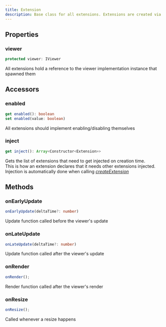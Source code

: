 ```yaml
---
title: Extension
description: Base class for all extensions. Extensions are created via [_createExtension_](/developers/viewer/viewer-api#createextension) method from the viewer instance.
---
```


## Properties

### viewer

```typescript
protected viewer: IViewer
```

All extensions hold a reference to the viewer implementation instance that spawned them

## Accessors

### enabled

```typescript
get enabled(): boolean
set enabled(value: boolean)
```

All extensions should implement enabling/disabling themselves

### inject

```typescript
get inject(): Array<Constructor<Extension>>
```

Gets the list of extensions that need to get injected on creation time. \
This is how an extension declares that it needs other extensions injected.
Injection is automatically done when calling [_createExtension_](/developers/viewer/viewer-api#createextension)

## Methods

### onEarlyUpdate

```typescript
onEarlyUpdate(deltaTime?: number)
```

Update function called before the viewer's update

### onLateUpdate

```typescript
onLateUpdate(deltaTime?: number)
```

Update function called after the viewer's update

### onRender

```typescript
onRender();
```

Render function called after the viewer's render

### onResize

```typescript
onResize();
```

Called whenever a resize happens
